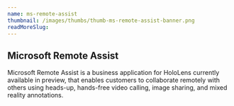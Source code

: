 ```yaml
---
name: ms-remote-assist
thumbnail: /images/thumbs/thumb-ms-remote-assist-banner.png
readMoreSlug:
---
```


## Microsoft Remote Assist

Microsoft Remote Assist is a business application for HoloLens currently available in preview, that enables customers to collaborate remotely with others using heads-up, hands-free video calling, image sharing, and mixed reality annotations.
